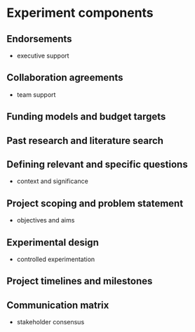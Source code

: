 # Experiment components

## Endorsements 

- executive support 

## Collaboration agreements 

- team support 

## Funding models and budget targets

## Past research and literature search 

## Defining relevant and specific questions  

- context and significance 

## Project scoping and problem statement

- objectives and aims 

## Experimental design 

- controlled experimentation

## Project timelines and milestones

## Communication matrix 

- stakeholder consensus
